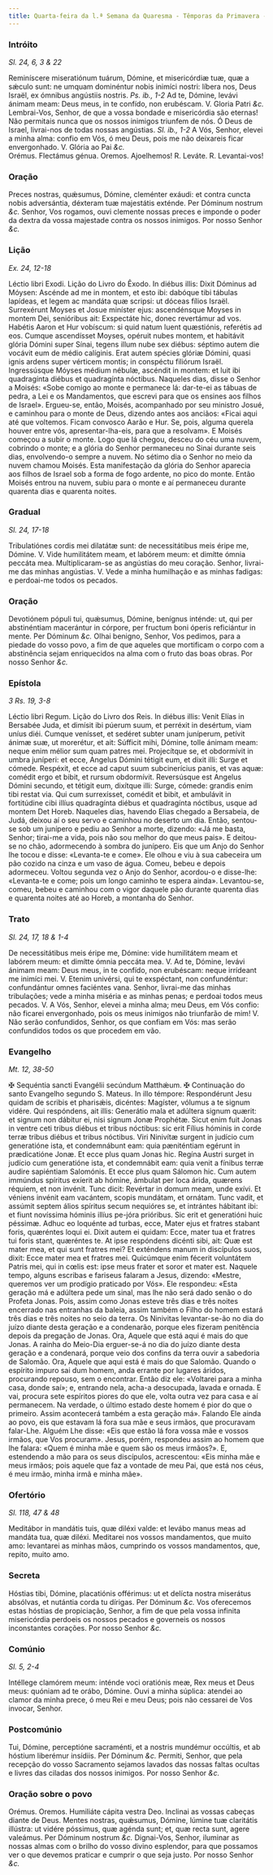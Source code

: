 ```yaml
---
title: Quarta-feira da l.ª Semana da Quaresma - Têmporas da Primavera - Estação em Santa Maria Maior
---
```


### Intróito 

_Sl. 24, 6, 3 & 22_

<div class="grid grid-cols-2 gap-5">
  <span class="text-justify">
    Reminíscere miseratiónum tuárum, Dómine, et misericórdiæ tuæ, quæ a sǽculo
    sunt: ne umquam dominéntur nobis inimíci nostri: líbera nos, Deus Israël, ex
    ómnibus angústiis nostris. <em>Ps. ib., 1-2</em> Ad te, Dómine, levávi
    ánimam meam: Deus meus, in te confído, non erubéscam. V. Gloria Patri
    <em>&c.</em>
  </span>
  <span class="text-justify">
    Lembrai-Vos, Senhor, de que a vossa bondade e misericórdia são eternas! Não
    permitais nunca que os nossos inimigos triunfem de nós. Ó Deus de Israel,
    livrai-nos de todas nossas angústias. <em>Sl. ib., 1-2</em> A Vós, Senhor,
    elevei a minha alma: confio em Vós, ó meu Deus, pois me não deixareis ficar
    envergonhado. V. Glória ao Pai <em>&c.</em>
  </span>
</div>

<div class="grid grid-cols-2 gap-5">
  <span class="text-red-500 text-center">Orémus. Flectámus génua.</span>
  <span class="text-red-500 text-center">Oremos. Ajoelhemos!</span>
  <span class="text-justify">
    <span class="text-red-500">R.</span> Leváte.
  </span>
  <span class="text-justify">
    <span class="text-red-500">R.</span> Levantai-vos!
  </span>
</div>

### Oração

<div class="grid grid-cols-2 gap-5">
  <span class="text-justify">
    Preces nostras, quǽsumus, Dómine, cleménter exáudi: et contra cuncta nobis
    adversántia, déxteram tuæ majestátis exténde. Per Dóminum nostrum
    <em>&c.</em>
  </span>
  <span class="text-justify">
    Senhor, Vos rogamos, ouvi clemente nossas preces e imponde o poder da dextra
    da vossa majestade contra os nossos inimigos. Por nosso Senhor <em>&c.</em>
  </span>
</div>

### Lição 

_Ex. 24, 12-18_

<div class="grid grid-cols-2 gap-5">
  <span class="text-justify">Léctio libri Exodi.</span>
  <span class="text-justify">Lição do Livro do Êxodo.</span>
  <span class="text-justify">
    In diébus illis: Dixit Dóminus ad Móysen: Ascénde ad me in montem, et esto
    ibi: dabóque tibi tábulas lapídeas, et legem ac mandáta quæ scripsi: ut
    dóceas fílios Israël. Surrexérunt Moyses et Josue miníster ejus:
    ascendénsque Moyses in montem Dei, senióribus ait: Exspectáte hic, donec
    revertámur ad vos. Habétis Aaron et Hur vobíscum: si quid natum luent
    quæstiónis, referétis ad eos. Cumque ascendísset Moyses, opéruit nubes
    montem, et habitávit glória Dómini super Sínai, tegens illum nube sex
    diébus: séptimo autem die vocávit eum de médio calíginis. Erat autem spécies
    glóriæ Dómini, quasi ignis ardens super vérticem montis; in conspéctu
    filiórum Israël. Ingressúsque Móyses médium nébulæ, ascéndit in montem: et
    luit ibi quadragínta diébus et quadragínta nóctibus.
  </span>
  <span class="text-justify">
    Naqueles dias, disse o Senhor a Moisés: «Sobe comigo ao monte e permanece
    lá: dar-te-ei as tábuas de pedra, a Lei e os Mandamentos, que escrevi para
    que os ensines aos filhos de Israel». Ergueu-se, então, Moisés, acompanhado
    por seu ministro Josué, e caminhou para o monte de Deus, dizendo antes aos
    anciãos: «Ficai aqui até que voltemos. Ficam convosco Aarão e Hur. Se, pois,
    alguma querela houver entre vós, apresentar-lha-eis, para que a resolvam». E
    Moisés começou a subir o monte. Logo que lá chegou, desceu do céu uma nuvem,
    cobrindo o monte; e a glória do Senhor permaneceu no Sinai durante seis
    dias, envolvendo-o sempre a nuvem. No sétimo dia o Senhor no meio da nuvem
    chamou Moisés. Esta manifestação da glória do Senhor aparecia aos filhos de
    Israel sob a forma de fogo ardente, no pico do monte. Então Moisés entrou na
    nuvem, subiu para o monte e aí permaneceu durante quarenta dias e quarenta
    noites.
  </span>
</div>

### Gradual 

_Sl. 24, 17-18_

<div class="grid grid-cols-2 gap-5">
  <span class="text-justify">
    Tribulatiónes cordis mei dilatátæ sunt: de necessitátibus meis éripe me,
    Dómine. V. Vide humilitátem meam, et labórem meum: et dimítte ómnia peccáta
    mea.
  </span>
  <span class="text-justify">
    Multiplicaram-se as angústias do meu coração. Senhor, livrai-me das minhas
    angústias. V. Vede a minha humilhação e as minhas fadigas: e perdoai-me
    todos os pecados.
  </span>
</div>

### Oração

<div class="grid grid-cols-2 gap-5">
  <span class="text-justify">
    Devotiónem pópuli tui, quǽsumus, Dómine, benígnus inténde: ut, qui per
    abstinéntiam macerántur in córpore, per fructum boni óperis reficiántur in
    mente. Per Dóminum <em>&c.</em>
  </span>
  <span class="text-justify">
    Olhai benigno, Senhor, Vos pedimos, para a piedade do vosso povo, a fim de
    que aqueles que mortificam o corpo com a abstinência sejam enriquecidos na
    alma com o fruto das boas obras. Por nosso Senhor <em>&c.</em>
  </span>
</div>

### Epístola 

_3 Rs. 19, 3-8_

<div class="grid grid-cols-2 gap-5">
  <span class="text-justify">Léctio libri Regum.</span>
  <span class="text-justify">Lição do Livro dos Reis.</span>
  <span class="text-justify">
    In diébus illis: Venit Elías in Bersabée Juda, et dimísit ibi púerum suum,
    et perréxit in desértum, viam uníus diéi. Cumque venísset, et sedéret subter
    unam juníperum, petívit ánimæ suæ, ut morerétur, et ait: Súfficit mihi,
    Dómine, tolle ánimam meam: neque enim mélior sum quam patres mei.
    Projecítque se, et obdormívit in umbra juníperi: et ecce, Angelus Dómini
    tétigit eum, et dixit illi: Surge et cómede. Respéxit, et ecce ad caput suum
    subcinerícius panis, et vas aquæ: comédit ergo et bibit, et rursum
    obdormívit. Reversúsque est Angelus Dómini secundo, et tétigit eum, dixítque
    illi: Surge, cómede: grandis enim tibi restat via. Qui cum surrexísset,
    comédit et bibit, et ambulávit in fortitúdine cibi illíus quadragínta diébus
    et quadragínta nóctibus, usque ad montem Det Horeb.
  </span>
  <span class="text-justify">
    Naqueles dias, havendo Elias chegado a Bersabeia, de Judá, deixou aí o seu
    servo e caminhou no deserto um dia. Então, sentou-se sob um junípero e pediu
    ao Senhor a morte, dizendo: «Já me basta, Senhor; tirai-me a vida, pois não
    sou melhor do que meus pais». E deitou-se no chão, adormecendo à sombra do
    junípero. Eis que um Anjo do Senhor lhe tocou e disse: «Levanta-te e come».
    Ele olhou e viu à sua cabeceira um pão cozido na cinza e um vaso de água.
    Comeu, bebeu e depois adormeceu. Voltou segunda vez o Anjo do Senhor,
    acordou-o e disse-lhe: «Levanta-te e come; pois um longo caminho te espera
    ainda». Levantou-se, comeu, bebeu e caminhou com o vigor daquele pão durante
    quarenta dias e quarenta noites até ao Horeb, a montanha do Senhor.
  </span>
</div>

### Trato 

_Sl. 24, 17, 18 & 1-4_

<div class="grid grid-cols-2 gap-5">
  <span class="text-justify">
    De necessitátibus meis éripe me, Dómine: vide humilitátem meam et labórem
    meum: et dimítte ómnia peccáta mea. V. Ad te, Dómine, levávi ánimam meam:
    Deus meus, in te confído, non erubéscam: neque irrídeant me inimíci mei. V.
    Etenim univérsi, qui te exspéctant, non confundéntur: confundántur omnes
    faciéntes vana.
  </span>
  <span class="text-justify">
    Senhor, livrai-me das minhas tribulações; vede a minha miséria e as minhas
    penas; e perdoai todos meus pecados. V. A Vós, Senhor, elevei a minha alma;
    meu Deus, em Vós confio: não ficarei envergonhado, pois os meus inimigos não
    triunfarão de mim! V. Não serão confundidos, Senhor, os que confiam em Vós:
    mas serão confundidos todos os que procedem em vão.
  </span>
</div>

### Evangelho 

_Mt. 12, 38-50_

<div class="grid grid-cols-2 gap-5">
  <span class="text-justify">
    <span class="text-red-500">&#10016;</span> Sequéntia sancti Evangélii
    secúndum Matthǽum.
  </span>
  <span class="text-justify">
    <span class="text-red-500">&#10016;</span> Continuação do santo Evangelho
    segundo S. Mateus.
  </span>
  <span class="text-justify">
    In illo témpore: Respondérunt Jesu quidam de scribis et pharisǽis, dicéntes:
    Magíster, vólumus a te signum vidére. Qui respóndens, ait illis: Generátio
    mala et adúltera signum quærit: et signum non dábitur ei, nisi signum Jonæ
    Prophétæ. Sicut enim fuit Jonas in ventre ceti tribus diébus et tribus
    nóctibus: sic erit Fílius hóminis in corde terræ tribus diébus et tribus
    nóctibus. Viri Ninivítæ surgent in judício cum generatióne ista, et
    condemnábunt eam: quia pæniténtiam egérunt in prædicatióne Jonæ. Et ecce
    plus quam Jonas hic. Regína Austri surget in judício cum generatióne ista,
    et condemnábit eam: quia venit a fínibus terræ audire sapiéntiam Salomónis.
    Et ecce plus quam Sálomon hic. Cum autem immúndus spíritus exíerit ab
    hómine, ámbulat per loca árida, quærens réquiem, et non invénit. Tunc dicit:
    Revértar in domum meam, unde exívi. Et véniens invénit eam vacántem, scopis
    mundátam, et ornátam. Tunc vadit, et assúmit septem álios spíritus secum
    nequióres se, et intrántes hábitant ibi: et fiunt novíssima hóminis illíus
    pe-jóra prióribus. Sic erit et generatióni huic péssimæ. Adhuc eo loquénte
    ad turbas, ecce, Mater ejus et fratres stabant foris, quæréntes loqui ei.
    Dixit autem ei quidam: Ecce, mater tua et fratres tui foris stant, quæréntes
    te. At ipse respóndens dicénti sibi, ait: Quæ est mater mea, et qui sunt
    fratres mei? Et exténdens manum in discípulos suos, dixit: Ecce mater mea et
    fratres mei. Quicúmque enim fécerit voluntátem Patris mei, qui in cœlis est:
    ipse meus frater et soror et mater est.
  </span>
  <span class="text-justify">
    Naquele tempo, alguns escribas e fariseus falaram a Jesus, dizendo: «Mestre,
    queremos ver um prodígio praticado por Vós». Ele respondeu: «Esta geração má
    e adúltera pede um sinal, mas lhe não será dado senão o do Profeta Jonas.
    Pois, assim como Jonas esteve três dias e três noites encerrado nas
    entranhas da baleia, assim também o Filho do homem estará três dias e três
    noites no seio da terra. Os Ninivitas levantar-se-ão no dia do juízo diante
    desta geração e a condenarão, porque eles fizeram penitência depois da
    pregação de Jonas. Ora, Aquele que está aqui é mais do que Jonas. A rainha
    do Meio-Dia erguer-se-á no dia do juízo diante desta geração e a condenará,
    porque veio dos confins da terra ouvir a sabedoria de Salomão. Ora, Aquele
    que aqui está é mais do que Salomão. Quando o espírito impuro sai dum homem,
    anda errante por lugares áridos, procurando repouso, sem o encontrar. Então
    diz ele: «Voltarei para a minha casa, donde saí»; e, entrando nela, acha-a
    desocupada, lavada e ornada. E vai, procura sete espíritos piores do que
    ele, volta outra vez para casa e aí permanecem. Na verdade, o último estado
    deste homem é pior do que o primeiro. Assim acontecerá também a esta geração
    má». Falando Ele ainda ao povo, eis que estavam lá fora sua mãe e seus
    irmãos, que procuravam falar-Lhe. Alguém Lhe disse: «Eis que estão lá fora
    vossa mãe e vossos irmãos, que Vos procuram». Jesus, porém, respondeu assim
    ao homem que lhe falara: «Quem é minha mãe e quem são os meus irmãos?». E,
    estendendo a mão para os seus discípulos, acrescentou: «Eis minha mãe e meus
    irmãos; pois aquele que faz a vontade de meu Pai, que está nos céus, é meu
    irmão, minha irmã e minha mãe».
  </span>
</div>

### Ofertório 

_Sl. 118, 47 & 48_

<div class="grid grid-cols-2 gap-5">
  <span class="text-justify">
    Meditábor in mandátis tuis, quæ diléxi valde: et levábo manus meas ad
    mandáta tua, quæ diléxi.
  </span>
  <span class="text-justify">
    Meditarei nos vossos mandamentos, que muito amo: levantarei as minhas mãos,
    cumprindo os vossos mandamentos, que, repito, muito amo.
  </span>
</div>

### Secreta

<div class="grid grid-cols-2 gap-5">
  <span class="text-justify">
    Hóstias tibi, Dómine, placatiónis offérimus: ut et delícta nostra miserátus
    absólvas, et nutántia corda tu dírigas. Per Dóminum <em>&c.</em>
  </span>
  <span class="text-justify">
    Vos oferecemos estas hóstias de propiciação, Senhor, a fim de que pela vossa
    infinita misericórdia perdoeis os nossos pecados e governeis os nossos
    inconstantes corações. Por nosso Senhor <em>&c.</em>
  </span>
</div>

### Comúnio 

_Sl. 5, 2-4_

<div class="grid grid-cols-2 gap-5">
  <span class="text-justify">
    Intéllege clamórem meum: inténde voci oratiónis meæ, Rex meus et Deus meus:
    quóniam ad te orábo, Dómine.
  </span>
  <span class="text-justify">
    Ouvi a minha súplica: atendei ao clamor da minha prece, ó meu Rei e meu
    Deus; pois não cessarei de Vos invocar, Senhor.
  </span>
</div>

### Postcomúnio

<div class="grid grid-cols-2 gap-5">
  <span class="text-justify">
    Tui, Dómine, perceptióne sacraménti, et a nostris mundémur occúltis, et ab
    hóstium liberémur insídiis. Per Dóminum <em>&c.</em>
  </span>
  <span class="text-justify">
    Permiti, Senhor, que pela recepção do vosso Sacramento sejamos lavados das
    nossas faltas ocultas e livres das ciladas dos nossos inimigos. Por nosso
    Senhor <em>&c.</em>
  </span>
</div>

### Oração sobre o povo

<div class="grid grid-cols-2 gap-5">
  <span class="text-red-500 text-center">Orémus.</span>
  <span class="text-red-500 text-center">Oremos.</span>
  <span class="text-justify">Humiliáte cápita vestra Deo.</span>
  <span class="text-justify">Inclinai as vossas cabeças diante de Deus.</span>
  <span class="text-justify">
    Mentes nostras, quǽsumus, Dómine, lúmine tuæ claritátis illústra: ut vidére
    póssimus, quæ agénda sunt; et, quæ recta sunt, agere valeámus. Per Dóminum
    nostrum <em>&c.</em>
  </span>
  <span class="text-justify">
    Dignai-Vos, Senhor, iluminar as nossas almas com o brilho do vosso divino
    esplendor, para que possamos ver o que devemos praticar e cumprir o que seja
    justo. Por nosso Senhor <em>&c.</em>
  </span>
</div>
